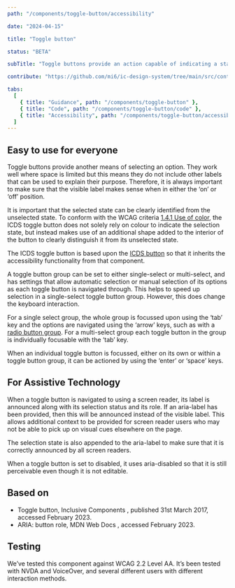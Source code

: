 ```yaml
---
path: "/components/toggle-button/accessibility"

date: "2024-04-15"

title: "Toggle button"

status: "BETA"

subTitle: "Toggle buttons provide an action capable of indicating a state. They are commonly used for turning settings either ‘on’ or ‘off’."

contribute: "https://github.com/mi6/ic-design-system/tree/main/src/content/structured/components/toggle-button"

tabs:
  [
    { title: "Guidance", path: "/components/toggle-button" },
    { title: "Code", path: "/components/toggle-button/code" },
    { title: "Accessibility", path: "/components/toggle-button/accessibility" },
  ]
---
```


## Easy to use for everyone

Toggle buttons provide another means of selecting an option. They work well where space is limited but this means they do not include other labels that can be used to explain their purpose. Therefore, it is always important to make sure that the visible label makes sense when in either the ‘on’ or ‘off’ position.

It is important that the selected state can be clearly identified from the unselected state. To conform with the WCAG criteria [1.4.1 Use of color](https://www.w3.org/TR/WCAG22/#use-of-color), the ICDS toggle button does not solely rely on colour to indicate the selection state, but instead makes use of an additional shape added to the interior of the button to clearly distinguish it from its unselected state.

The ICDS toggle button is based upon the [ICDS button](../components/button) so that it inherits the accessibility functionality from that component.

A toggle button group can be set to either single-select or multi-select, and has settings that allow automatic selection or manual selection of its options as each toggle button is navigated through. This helps to speed up selection in a single-select toggle button group. However, this does change the keyboard interaction.

For a single select group, the whole group is focussed upon using the ‘tab’ key and the options are navigated using the ‘arrow’ keys, such as with a [radio button group](../components/radios). For a multi-select group each toggle button in the group is individually focusable with the ‘tab’ key.

When an individual toggle button is focussed, either on its own or within a toggle button group, it can be actioned by using the ‘enter’ or ‘space’ keys.

## For Assistive Technology

When a toggle button is navigated to using a screen reader, its label is announced along with its selection status and its role. If an aria-label has been provided, then this will be announced instead of the visible label. This allows additional context to be provided for screen reader users who may not be able to pick up on visual cues elsewhere on the page.

The selection state is also appended to the aria-label to make sure that it is correctly announced by all screen readers.

When a toggle button is set to disabled, it uses aria-disabled so that it is still perceivable even though it is not editable.

## Based on

<ul>
  <li>
    <ic-link
      target="_blank"
      href="https://inclusive-components.design/toggle-button/"
      rel="noreferer noopener nofollow"
    >
      Toggle button, Inclusive Components
    </ic-link>
    , published 31st March 2017, accessed February 2023.
  </li>
  <li>
    <ic-link
      target="_blank"
      href="https://developer.mozilla.org/en-US/docs/Web/Accessibility/ARIA/Roles/button_role"
      rel="noreferer noopener nofollow"
    >
      ARIA: button role, MDN Web Docs
    </ic-link>
    , accessed February 2023.
  </li>
</ul>

## Testing

We’ve tested this component against WCAG 2.2 Level AA. It’s been tested with NVDA and VoiceOver, and several different users with different interaction methods.
